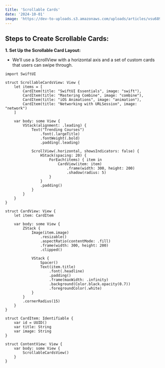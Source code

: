 ```yaml
---
title: 'Scrollable Cards'
date: '2024-10-01'
image: 'https://dev-to-uploads.s3.amazonaws.com/uploads/articles/vsu689poh47nbsy213ff.gif'
---
```


## Steps to Create Scrollable Cards:

**1. Set Up the Scrollable Card Layout:**

- We’ll use a ScrollView with a horizontal axis and a set of custom cards that users can swipe through.

```
import SwiftUI

struct ScrollableCardsView: View {
    let items = [
        CardItem(title: "SwiftUI Essentials", image: "swift"),
        CardItem(title: "Mastering Combine", image: "combine"),
        CardItem(title: "iOS Animations", image: "animation"),
        CardItem(title: "Networking with URLSession", image: "network")
    ]

    var body: some View {
        VStack(alignment: .leading) {
            Text("Trending Courses")
                .font(.largeTitle)
                .fontWeight(.bold)
                .padding(.leading)

            ScrollView(.horizontal, showsIndicators: false) {
                HStack(spacing: 20) {
                    ForEach(items) { item in
                        CardView(item: item)
                            .frame(width: 300, height: 200)
                            .shadow(radius: 5)
                    }
                }
                .padding()
            }
        }
    }
}

struct CardView: View {
    let item: CardItem

    var body: some View {
        ZStack {
            Image(item.image)
                .resizable()
                .aspectRatio(contentMode: .fill)
                .frame(width: 300, height: 200)
                .clipped()

            VStack {
                Spacer()
                Text(item.title)
                    .font(.headline)
                    .padding()
                    .frame(maxWidth: .infinity)
                    .background(Color.black.opacity(0.7))
                    .foregroundColor(.white)
            }
        }
        .cornerRadius(15)
    }
}

struct CardItem: Identifiable {
    var id = UUID()
    var title: String
    var image: String
}

struct ContentView: View {
    var body: some View {
        ScrollableCardsView()
    }
}
```
